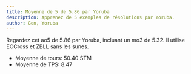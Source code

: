 ```yaml
---
title: Moyenne de 5 de 5.86 par Yoruba
description: Apprenez de 5 exemples de résolutions par Yoruba.
author: Gen, Yoruba
---
```



Regardez cet ao5 de 5.86 par Yoruba, incluant un mo3 de 5.32.
Il utilise EOCross et ZBLL sans les sunes.

- Moyenne de tours: 50.40 STM
- Moyenne de TPS: 8.47

<br />

<ReconCollection recons={RECONS} youtubeVideoId={YOUTUBE_VIDEO_ID}/>
